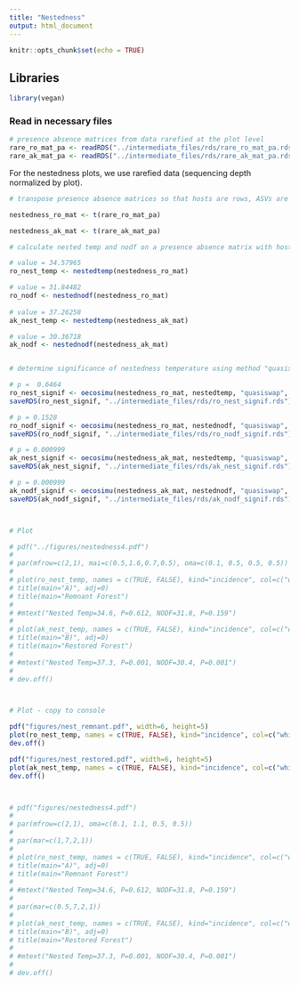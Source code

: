 ```yaml
---
title: "Nestedness"
output: html_document
---
```


```r
knitr::opts_chunk$set(echo = TRUE)
```

## Libraries

```r

library(vegan)

```

### Read in necessary files

```r

# presence absence matrices from data rarefied at the plot level
rare_ro_mat_pa <- readRDS("../intermediate_files/rds/rare_ro_mat_pa.rds")
rare_ak_mat_pa <- readRDS("../intermediate_files/rds/rare_ak_mat_pa.rds")


```

For the nestedness plots, we use rarefied data (sequencing depth normalized by plot).


```r

# transpose presence absence matrices so that hosts are rows, ASVs are columns

nestedness_ro_mat <- t(rare_ro_mat_pa)

nestedness_ak_mat <- t(rare_ak_mat_pa)

# calculate nested temp and nodf on a presence absence matrix with hosts as rows, ASVs as columns

# value = 34.57965
ro_nest_temp <- nestedtemp(nestedness_ro_mat)

# value = 31.84482
ro_nodf <- nestednodf(nestedness_ro_mat)
  
# value = 37.26258
ak_nest_temp <- nestedtemp(nestedness_ak_mat)

# value = 30.36718
ak_nodf <- nestednodf(nestedness_ak_mat)


# determine significance of nestedness temperature using method "quasiswap" which maintains species and row frequencies, compared against 1000 randomized null communities

# p =  0.6464
ro_nest_signif <- oecosimu(nestedness_ro_mat, nestedtemp, "quasiswap", nsimul = 1000)
saveRDS(ro_nest_signif, "../intermediate_files/rds/ro_nest_signif.rds")

# p = 0.1528
ro_nodf_signif <- oecosimu(nestedness_ro_mat, nestednodf, "quasiswap", nsimul = 1000)
saveRDS(ro_nodf_signif, "../intermediate_files/rds/ro_nodf_signif.rds")

# p = 0.000999
ak_nest_signif <- oecosimu(nestedness_ak_mat, nestedtemp, "quasiswap", nsimul = 1000)
saveRDS(ak_nest_signif, "../intermediate_files/rds/ak_nest_signif.rds")

# p = 0.000999
ak_nodf_signif <- oecosimu(nestedness_ak_mat, nestednodf, "quasiswap", nsimul = 1000)
saveRDS(ak_nodf_signif, "../intermediate_files/rds/ak_nodf_signif.rds")



# Plot

# pdf("../figures/nestedness4.pdf")
# 
# par(mfrow=c(2,1), mai=c(0.5,1.6,0.7,0.5), oma=c(0.1, 0.5, 0.5, 0.5))
# 
# plot(ro_nest_temp, names = c(TRUE, FALSE), kind="incidence", col=c("white", "grey"))
# title(main="A)", adj=0)
# title(main="Remnant Forest")
# 
# #mtext("Nested Temp=34.6, P=0.612, NODF=31.8, P=0.159")
# 
# plot(ak_nest_temp, names = c(TRUE, FALSE), kind="incidence", col=c("white", "grey"))
# title(main="B)", adj=0)
# title(main="Restored Forest")
# 
# #mtext("Nested Temp=37.3, P=0.001, NODF=30.4, P=0.001")
# 
# dev.off()



# Plot - copy to console

pdf("figures/nest_remnant.pdf", width=6, height=5)
plot(ro_nest_temp, names = c(TRUE, FALSE), kind="incidence", col=c("white", "#e65262"))
dev.off()

pdf("figures/nest_restored.pdf", width=6, height=5)
plot(ak_nest_temp, names = c(TRUE, FALSE), kind="incidence", col=c("white", "#39acd5"))
dev.off()



# pdf("figures/nestedness4.pdf")
# 
# par(mfrow=c(2,1), oma=c(0.1, 1.1, 0.5, 0.5))
# 
# par(mar=c(1,7,2,1))
# 
# plot(ro_nest_temp, names = c(TRUE, FALSE), kind="incidence", col=c("white", "#e65262"))
# title(main="A)", adj=0)
# title(main="Remnant Forest")
# 
# #mtext("Nested Temp=34.6, P=0.612, NODF=31.8, P=0.159")
# 
# par(mar=c(0.5,7,2,1))
# 
# plot(ak_nest_temp, names = c(TRUE, FALSE), kind="incidence", col=c("white", "#39acd5"))
# title(main="B)", adj=0)
# title(main="Restored Forest")
# 
# #mtext("Nested Temp=37.3, P=0.001, NODF=30.4, P=0.001")
# 
# dev.off()

```



